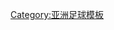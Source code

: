 {{Navbox
|name = 亚洲最佳海外球员
|title = [[亚洲足球联合会#亞洲最佳海外球員|<span style="color:#F8F400;">亚洲最佳海外球员</span>]]
|listclass = hlist
|titlestyle = background: #22559E;color:#F8F400
|list1 = 
* 2012：[[香川真司]]
* 2013：[[长友佑都]]
* 2014：[[邁爾·傑德納克|-{zh-hans:迈尔·杰德纳克;zh-hk:米路·積甸拿克;zh-tw:邁爾·傑德納克;}-]]
* 2015：[[孫興慜]]
* 2016：[[冈崎慎司]]
* 2017：[[孫興慜]]
* 2018：[[長谷部誠]]
* 2019：[[孫興慜]]
* 2020：沒有頒發
* 2021：沒有頒發
}}<noinclude>
[[Category:亚洲足球模板]]
</noinclude>